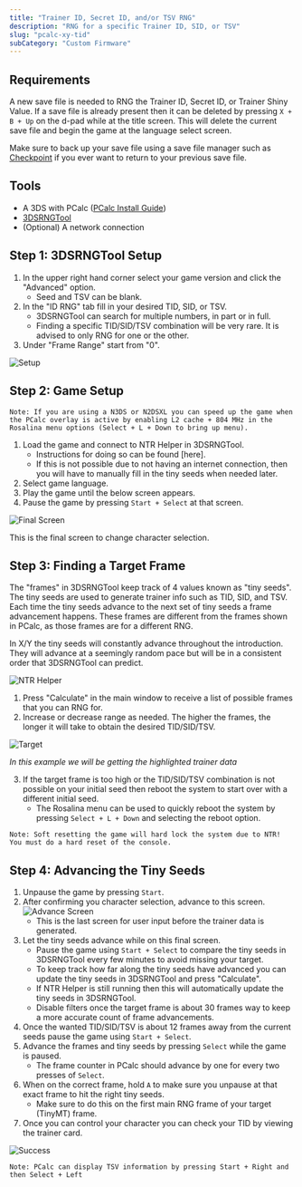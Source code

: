 ```yaml
---
title: "Trainer ID, Secret ID, and/or TSV RNG"
description: "RNG for a specific Trainer ID, SID, or TSV"
slug: "pcalc-xy-tid"
subCategory: "Custom Firmware"
---
```


## Requirements

A new save file is needed to RNG the Trainer ID, Secret ID, or Trainer Shiny Value. If a save file is already present then it can be deleted by pressing `X + B + Up` on the d-pad while at the title screen. This will delete the current save file and begin the game at the language select screen.

Make sure to back up your save file using a save file manager such as [Checkpoint](https://github.com/FlagBrew/Checkpoint/releases) if you ever want to return to your previous save file.

## Tools

- A 3DS with PCalc ([PCalc Install Guide](https://www.pokemonrng.com/misc-3ds-installing-pcalc))
- [3DSRNGTool](https://github.com/wwwwwwzx/3DSRNGTool/releases)
- (Optional) A network connection

## Step 1: 3DSRNGTool Setup

1. In the upper right hand corner select your game version and click the "Advanced" option.
   - Seed and TSV can be blank.
2. In the "ID RNG" tab fill in your desired TID, SID, or TSV.
   - 3DSRNGTool can search for multiple numbers, in part or in full.
   - Finding a specific TID/SID/TSV combination will be very rare. It is advised to only RNG for one or the other.
3. Under "Frame Range" start from "0".

![Setup](/images/X-Y/TID/Setup.png)

## Step 2: Game Setup

```
Note: If you are using a N3DS or N2DSXL you can speed up the game when the PCalc overlay is active by enabling L2 cache + 804 MHz in the Rosalina menu options (Select + L + Down to bring up menu).
```

1. Load the game and connect to NTR Helper in 3DSRNGTool.
   - Instructions for doing so can be found [here].
   - If this is not possible due to not having an internet connection, then you will have to manually fill in the tiny seeds when needed later.
2. Select game language.
3. Play the game until the below screen appears.
4. Pause the game by pressing `Start + Select` at that screen.

![Final Screen](/images/X-Y/TID/Final-Screen.png)

This is the final screen to change character selection.

## Step 3: Finding a Target Frame

The "frames" in 3DSRNGTool keep track of 4 values known as "tiny seeds". The tiny seeds are used to generate trainer info such as TID, SID, and TSV. Each time the tiny seeds advance to the next set of tiny seeds a frame advancement happens. These frames are different from the frames shown in PCalc, as those frames are for a different RNG.

In X/Y the tiny seeds will constantly advance throughout the introduction. They will advance at a seemingly random pace but will be in a consistent order that 3DSRNGTool can predict.

![NTR Helper](/images/X-Y/TID/NTR-Helper.png)

1. Press "Calculate" in the main window to receive a list of possible frames that you can RNG for.
2. Increase or decrease range as needed. The higher the frames, the longer it will take to obtain the desired TID/SID/TSV.

![Target](/images/X-Y/TID/Target.png)

_In this example we will be getting the highlighted trainer data_

3. If the target frame is too high or the TID/SID/TSV combination is not possible on your initial seed then reboot the system to start over with a different initial seed.
   - The Rosalina menu can be used to quickly reboot the system by pressing `Select + L + Down` and selecting the reboot option.

```
Note: Soft resetting the game will hard lock the system due to NTR! You must do a hard reset of the console.
```

## Step 4: Advancing the Tiny Seeds

1. Unpause the game by pressing `Start`.
2. After confirming you character selection, advance to this screen.
   ![Advance Screen](/images/X-Y/TID/Advance.png)
   - This is the last screen for user input before the trainer data is generated.
3. Let the tiny seeds advance while on this final screen.
   - Pause the game using `Start + Select` to compare the tiny seeds in 3DSRNGTool every few minutes to avoid missing your target.
   - To keep track how far along the tiny seeds have advanced you can update the tiny seeds in 3DSRNGTool and press "Calculate".
   - If NTR Helper is still running then this will automatically update the tiny seeds in 3DSRNGTool.
   - Disable filters once the target frame is about 30 frames way to keep a more accurate count of frame advancements.
4. Once the wanted TID/SID/TSV is about 12 frames away from the current seeds pause the game using `Start + Select`.
5. Advance the frames and tiny seeds by pressing `Select` while the game is paused.
   - The frame counter in PCalc should advance by one for every two presses of `Select`.
6. When on the correct frame, hold `A` to make sure you unpause at that exact frame to hit the right tiny seeds.
   - Make sure to do this on the first main RNG frame of your target (TinyMT) frame.
7. Once you can control your character you can check your TID by viewing the trainer card.

![Success](/images/X-Y/TID/Success.png)

```
Note: PCalc can display TSV information by pressing Start + Right and then Select + Left
```
